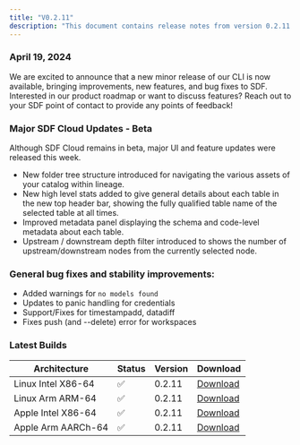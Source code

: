 ```yaml
---
title: "V0.2.11"
description: "This document contains release notes from version 0.2.11 of SDF."
---
```

### April 19, 2024

We are excited to announce that a new minor release of our CLI is now available, bringing
 improvements, new features, and bug fixes to SDF. Interested in our product roadmap or want to 
discuss features? Reach out to your SDF point of contact to provide any points of feedback!

### Major SDF Cloud Updates - Beta

Although SDF Cloud remains in beta, major UI and feature updates were released this week.

- New folder tree structure introduced for navigating the various assets of your catalog within lineage. 
- New high level stats added to give general details about each table in the new top header bar, showing 
the fully qualified table name of the selected table at all times.
- Improved metadata panel displaying the schema and code-level metadata about each table.
- Upstream / downstream depth filter introduced to shows the number of upstream/downstream nodes from the currently selected node.


### General bug fixes and stability improvements:
- Added warnings for `no models found`
- Updates to panic handling for credentials 
- Support/Fixes for timestampadd, datadiff
- Fixes push (and --delete) error for workspaces


### Latest Builds

| Architecture           | Status | Version | Download |
| ---------------------- | ------ | ------- | -------- |
| Linux Intel X86-64     |   ✅   | 0.2.11  | [Download](https://cdn.sdf.com/releases/download/sdf-v0.2.11-x86_64-unknown-linux-musl.tar.gz) |
| Linux Arm ARM-64       |   ✅   | 0.2.11  | [Download](https://cdn.sdf.com/releases/download/sdf-v0.2.11-arm-unknown-linux-gnueabihf.tar.gz) |
| Apple Intel X86-64     |   ✅   | 0.2.11  | [Download](https://cdn.sdf.com/releases/download/sdf-v0.2.11-x86_64-apple-darwin.tar.gz) |
| Apple Arm AARCh-64     |   ✅   | 0.2.11  | [Download](https://cdn.sdf.com/releases/download/sdf-v0.2.11-aarch64-apple-darwin.tar.gz) |
